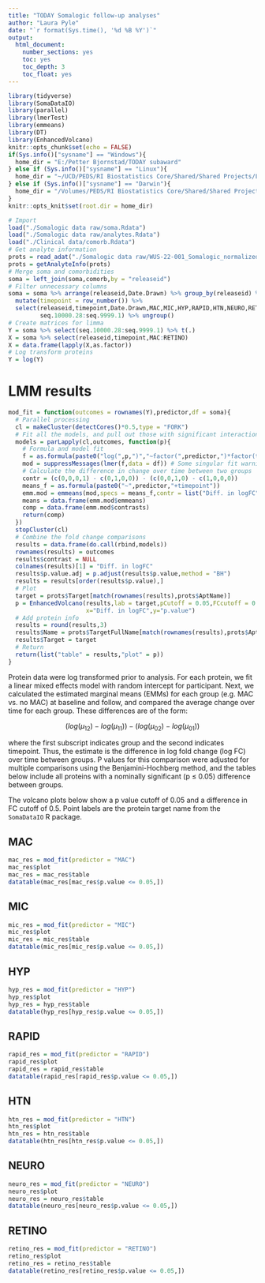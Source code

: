```yaml
---
title: "TODAY Somalogic follow-up analyses"
author: "Laura Pyle"
date: "`r format(Sys.time(), '%d %B %Y')`"
output:
  html_document:
    number_sections: yes
    toc: yes
    toc_depth: 3
    toc_float: yes
---
```


```r
library(tidyverse)
library(SomaDataIO)
library(parallel)
library(lmerTest)
library(emmeans)
library(DT)
library(EnhancedVolcano)
knitr::opts_chunk$set(echo = FALSE)
if(Sys.info()["sysname"] == "Windows"){
  home_dir = "E:/Petter Bjornstad/TODAY subaward"
} else if (Sys.info()["sysname"] == "Linux"){
  home_dir = "~/UCD/PEDS/RI Biostatistics Core/Shared/Shared Projects/Laura/Peds Endo/Petter Bjornstad/TODAY subaward/"
} else if (Sys.info()["sysname"] == "Darwin"){
  home_dir = "/Volumes/PEDS/RI Biostatistics Core/Shared/Shared Projects/Laura/Peds Endo/Petter Bjornstad/TODAY subaward"
}
knitr::opts_knit$set(root.dir = home_dir)
```

```r
# Import
load("./Somalogic data raw/soma.Rdata")
load("./Somalogic data raw/analytes.Rdata")
load("./Clinical data/comorb.Rdata")
# Get analyte information
prots = read_adat("./Somalogic data raw/WUS-22-001_Somalogic_normalized/WUS-22-001_v4.1_EDTAPlasma.hybNorm.medNormInt.plateScale.calibrate.anmlQC.qcCheck.anmlSMP.adat")
prots = getAnalyteInfo(prots)
# Merge soma and comorbidities
soma = left_join(soma,comorb,by = "releaseid")
# Filter unnecessary columns
soma = soma %>% arrange(releaseid,Date.Drawn) %>% group_by(releaseid) %>% 
  mutate(timepoint = row_number()) %>%
  select(releaseid,timepoint,Date.Drawn,MAC,MIC,HYP,RAPID,HTN,NEURO,RETINO,
         seq.10000.28:seq.9999.1) %>% ungroup()
# Create matrices for limma
Y = soma %>% select(seq.10000.28:seq.9999.1) %>% t(.)
X = soma %>% select(releaseid,timepoint,MAC:RETINO)
X = data.frame(lapply(X,as.factor))
# Log transform proteins
Y = log(Y)
```

# LMM results

```r
mod_fit = function(outcomes = rownames(Y),predictor,df = soma){
  # Parallel processing
  cl = makeCluster(detectCores()*0.5,type = "FORK")
  # Fit all the models, and pull out those with significant interaction term
  models = parLapply(cl,outcomes, function(p){
    # Formula and model fit
    f = as.formula(paste0("log(",p,")","~factor(",predictor,")*factor(timepoint)+(1|releaseid)"))
    mod = suppressMessages(lmer(f,data = df)) # Some singular fit warnings here, but okay to ignore per Laura
    # Calculate the difference in change over time between two groups
    contr = (c(0,0,0,1) - c(0,1,0,0)) - (c(0,0,1,0) - c(1,0,0,0))
    means_f = as.formula(paste0("~",predictor,"+timepoint"))
    emm.mod = emmeans(mod,specs = means_f,contr = list("Diff. in logFC" = contr))
    means = data.frame(emm.mod$emmeans)
    comp = data.frame(emm.mod$contrasts)
    return(comp)
  })
  stopCluster(cl)
  # Combine the fold change comparisons
  results = data.frame(do.call(rbind,models))
  rownames(results) = outcomes
  results$contrast = NULL
  colnames(results)[1] = "Diff. in logFC"
  results$p.value.adj = p.adjust(results$p.value,method = "BH")
  results = results[order(results$p.value),]
  # Plot
  target = prots$Target[match(rownames(results),prots$AptName)]
  p = EnhancedVolcano(results,lab = target,pCutoff = 0.05,FCcutoff = 0.5,
                      x="Diff. in logFC",y="p.value")
  # Add protein info
  results = round(results,3)
  results$Name = prots$TargetFullName[match(rownames(results),prots$AptName)]
  results$Target = target
  # Return
  return(list("table" = results,"plot" = p))
}
```

Protein data were log transformed prior to analysis. For each protein, we fit a linear mixed effects model with random intercept for participant. Next, we calculated the estimated marginal means (EMMs) for each group (e.g. MAC vs. no MAC) at baseline and follow, and compared the average change over time for each group. These differences are of the form:

$$
(log(\mu_{12})-log(\mu_{11}))-(log(\mu_{02})-log(\mu_{01}))
$$

where the first subscript indicates group and the second indicates timepoint. Thus, the estimate is the difference in log fold change (log FC) over time between groups. P values for this comparison were adjusted for multiple comparisons using the Benjamini-Hochberg method, and the tables below include all proteins with a nominally significant (p $\leq$ 0.05) difference between groups.

The volcano plots below show a p value cutoff of 0.05 and a difference in FC cutoff of 0.5. Point labels are the protein target name from the `SomaDataIO` R package.

## MAC

```r
mac_res = mod_fit(predictor = "MAC")
mac_res$plot
mac_res = mac_res$table
datatable(mac_res[mac_res$p.value <= 0.05,])
```

## MIC

```r
mic_res = mod_fit(predictor = "MIC")
mic_res$plot
mic_res = mic_res$table
datatable(mic_res[mic_res$p.value <= 0.05,])
```

## HYP

```r
hyp_res = mod_fit(predictor = "HYP")
hyp_res$plot
hyp_res = hyp_res$table
datatable(hyp_res[hyp_res$p.value <= 0.05,])
```

## RAPID

```r
rapid_res = mod_fit(predictor = "RAPID")
rapid_res$plot
rapid_res = rapid_res$table
datatable(rapid_res[rapid_res$p.value <= 0.05,])
```

## HTN

```r
htn_res = mod_fit(predictor = "HTN")
htn_res$plot
htn_res = htn_res$table
datatable(htn_res[htn_res$p.value <= 0.05,])
```

## NEURO

```r
neuro_res = mod_fit(predictor = "NEURO")
neuro_res$plot
neuro_res = neuro_res$table
datatable(neuro_res[neuro_res$p.value <= 0.05,])
```

## RETINO

```r
retino_res = mod_fit(predictor = "RETINO")
retino_res$plot
retino_res = retino_res$table
datatable(retino_res[retino_res$p.value <= 0.05,])
```
